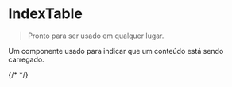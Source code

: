


<Meta of={IndexTableStories} />

# IndexTable

> Pronto para ser usado em qualquer lugar.

Um componente usado para indicar que um conteúdo está sendo carregado.

{/* <Canvas of={IndexTableStories.Complete} /> */}

<Controls />